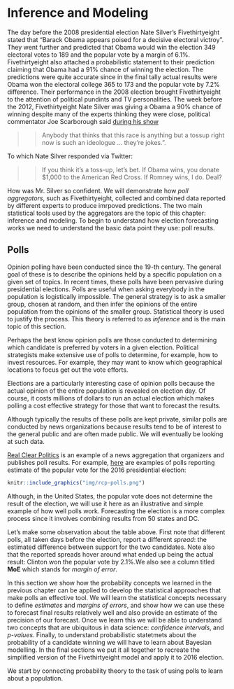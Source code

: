 # Inference and Modeling 

The day before the 2008 presidential election Nate Silver's Fivethirtyeight stated that "Barack Obama appears poised for a decisive electoral victroy". They went further and predicted that Obama would win the election 349 electoral votes to 189 and the popular vote by a margin of 6.1%. Fivethirtyeight also attached a probabilistic statement to their prediction claiming that Obama had a 91% chance of winning the election. The predictions were quite accurate since in the final tally actual results were Obama won the electoral college 365 to 173 and the popular vote by 7.2% difference. Their performance in the 2008 election brought Fivethirtyeight to the attention of political pundints and TV personalities. The week before the 2012, Fivethirtyeight Nate Silver was giving a Obama a 90% chance of winning despite many of the experts thinking  they were close, political commentator Joe Scarborough said [during his show](https://www.youtube.com/watch?v=TbKkjm-gheY) 

>>Anybody that thinks that this race is anything but a tossup right now is such an ideologue ... they're jokes.". 

To which Nate Silver responded via Twitter:

>> If you think it's a toss-up, let's bet. If Obama wins, you donate $1,000 to the American Red Cross. If Romney wins, I do. Deal?

How was Mr. Silver so confident. We will demonstrate how _poll aggregators_, such as Fivethirtyeight, collected and combined data reported by different experts to produce imrpoved predictions. The two main statistical tools used by the aggregators are the topic of this chapter: inference and modeling. To begin to understand how election forecasting works we need to understand the basic data point they use: poll results.


## Polls

Opinion polling have been conducted since the 19-th century. The general goal of these is to describe the opinions held by a specific population on a given set of topics. In recent times, these polls have been pervasive during presidential elections. Polls are useful when asking everybody in the population is logistically impossible. The general strategy is to ask a smaller group, chosen at random, and then infer the opinions of the entire population from the opinions of the smaller group. Statistical theory is used to justify the process. This theory is referred to as  _inference_ and is the main topic of this section.

Perhaps the best know opinion polls are those conducted to determining which candidate is preferred by voters in a given election. Political strategists make extensive use of polls to determine, for example, how to invest resources. For example, they may want to know which geographical locations to focus get out the vote efforts. 

Elections are a particularly interesting case of opinion polls  because the actual opinion of the entire population is revealed on election day. Of course, it costs millions of dollars to run an actual election which makes polling a cost effective strategy for those that want to forecast the results. 

Although typically the results of these polls are kept private, similar polls are conducted by news organizations because results tend to be of interest to the general public and are often made public. We will eventually be looking at such data.

[Real Clear Politics](http://www.realclearpolitics.com) is an example of a news aggregation that organizers and publishes poll results. For example, [here](http://www.realclearpolitics.com/epolls/2016/president/us/general_election_trump_vs_clinton-5491.html) are examples of polls reporting estimate of the popular vote for the 2016 presidential election:

```r
knitr::include_graphics("img/rcp-polls.png")
```

Although, in the United States, the popular vote does not determine the result of the election, we will use it here as an illustrative and simple example of how well polls work. Forecasting the election is a more complex process since it involves combining results from 50 states and DC.

Let's make some observation about the table above. First note that different polls, all taken days before the election, report a different _spread_:  the estimated difference between support for the two candidates. Note also that the reported spreads hover around what ended up being the actual result: Clinton won the popular vote by 2.1%.We also see a column titled **MoE** which stands for  _margin of error_. 

In this section we show how the probability concepts we learned in the previous chapter can be applied to develop the statistical approaches that make polls an effective tool. We will learn the statistical concepts necessary to define _estimates_ and _margins of errors_, and show how we can use these to forecast final results relatively well and also provide an estimate of the precision of our forecast. Once we learn this we will be able to understand two concepts that are 
ubiquitous in data science: _confidence intervals_, and _p-values_. Finally, to understand probabilistic statetmets about the probability of a candidate winning we will have to learn about Bayesian modelling. In the final sections we put it all together to recreate the simplified version of the Fivethirtyeight model and apply it to 2016 election. 

We start by connecting probability theory to the task of using polls to learn about a population.

